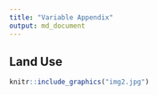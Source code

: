 ```yaml
---
title: "Variable Appendix"
output: md_document
---
```


## Land Use
```r
knitr::include_graphics("img2.jpg")
```



